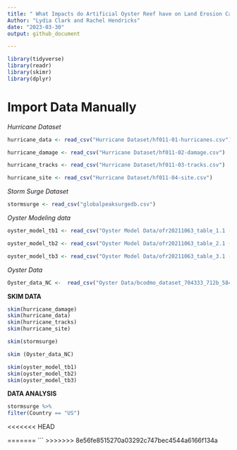 ```yaml
---
title: " What Impacts do Artificial Oyster Reef have on Land Erosion Caused by Storm Surges in the Gulf Coast? " 
Author: "Lydia Clark and Rachel Hendricks"
date: "2023-03-30"
output: github_document

---
```

```r
library(tidyverse)
library(readr)
library(skimr)
library(dplyr)

```

# Import Data Manually 

*Hurricane Dataset*
```r
hurricane_data <- read_csv("Hurricane Dataset/hf011-01-hurricanes.csv")
```
```r
hurricane_damage <- read_csv("Hurricane Dataset/hf011-02-damage.csv")
```
```r
hurricane_tracks <- read_csv("Hurricane Dataset/hf011-03-tracks.csv")
```
```r
hurricane_site <- read_csv("Hurricane Dataset/hf011-04-site.csv")
```

*Storm Surge Dataset* 
```r
stormsurge <- read_csv("globalpeaksurgedb.csv")
```

*Oyster Modeling data*
```r
oyster_model_tb1 <- read_csv("Oyster Model Data/ofr20211063_table_1.1 (1).csv")
```
```r
oyster_model_tb2 <- read_csv("Oyster Model Data/ofr20211063_table_2.1 (2).csv")
```
```r
oyster_model_tb3 <- read_csv("Oyster Model Data/ofr20211063_table_3.1 (1).csv")
```

*Oyster Data*
```r
Oyster_data_NC <-  read_csv("Oyster Data/bcodmo_dataset_704333_712b_5843_9069.csv")
```


**SKIM DATA**

```r
skim(hurricane_damage)
skim(hurricane_data)
skim(hurricane_tracks)
skim(hurricane_site)
```
```r
skim(stormsurge)
```
```r
skim (Oyster_data_NC)
```
```r
skim(oyster_model_tb1)
skim(oyster_model_tb2)
skim(oyster_model_tb3)
```

**DATA ANALYSIS**

```r
stormsurge %>%
filter(Country == "US")

```


<<<<<<< HEAD

=======
```
>>>>>>> 8e56fe8515270a03292c747bec4544a6166f134a



